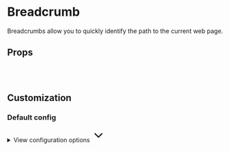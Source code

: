
<Meta of={BreadcrumbStories} />

# Breadcrumb

Breadcrumbs allow you to quickly identify the path to the current web page.

<Primary />

## Props

<Controls />

<br />
<br />

## Customization

### Default config

<div class="relative">
  <details class="relative bg-slate-50 border border-slate-200 rounded-lg p-4 [&>summary>svg]:open:-rotate-180">
    <summary class="list-none cursor-pointer">
      <span class="font-sans text-slate-500">View configuration options</span>
      <svg
        class="w-5 h-5 text-slate-500 absolute top-5 end-4 transition-transform duration-300"
        xmlns="http://www.w3.org/2000/svg"
        width="32"
        height="32"
        viewBox="0 0 24 24"
      >
        <path
          fill="none"
          stroke="currentColor"
          stroke-linecap="round"
          stroke-linejoin="round"
          stroke-width="2"
          d="m6 9l6 6l6-6"
        />
      </svg>
    </summary>

    <div class="!mt-4">
      <pre >
        {JSON.stringify(defaultBreadcrumbConfig, null, 2)}
      </pre>
    </div>

  </details>
</div>